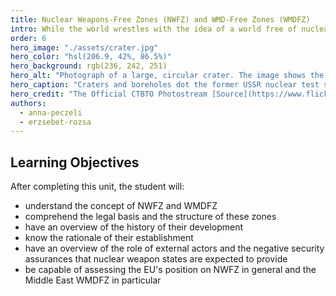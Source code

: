 ```yaml
---
title: Nuclear Weapons-Free Zones (NWFZ) and WMD-Free Zones (WMDFZ)
intro: While the world wrestles with the idea of a world free of nuclear weapons, some regions are already a step ahead. The whole southern hemisphere is a nuclear weapon-free zone (NWFZ) and also in the northern hemisphere such zones are being created. This learning unit focusses on NWFZ and the idea of broadening such zones both geographically and in relation to other weapons of mass destruction.
order: 6
hero_image: "./assets/crater.jpg"
hero_color: "hsl(206.9, 42%, 86.5%)"
hero_background: rgb(236, 242, 251)
hero_alt: "Photograph of a large, circular crater. The image shows the crater’s steep, rugged edges and the surrounding terrain. The crater is a former USSR nuclear test site Semipalatinsk (today's Kazakhstan)."
hero_caption: "Craters and boreholes dot the former USSR nuclear test site Semipalatinsk in what is today Kazakhstan"
hero_credit: "The Official CTBTO Photostream [Source](https://www.flickr.com/photos/ctbto/3861359465/in/photolist-6TdtDc) (CC-BY-2)"
authors:
  - anna-peczeli
  - erzsebet-rozsa
---
```


## Learning Objectives
After completing this unit, the student will:
- understand the concept of NWFZ and WMDFZ
- comprehend the legal basis and the structure of these zones
- have an overview of the history of their development
- know the rationale of their establishment
- have an overview of the role of external actors and the negative security assurances that nuclear weapon states are expected to provide
- be capable of assessing the EU's position on NWFZ in general and the Middle East WMDFZ in particular

